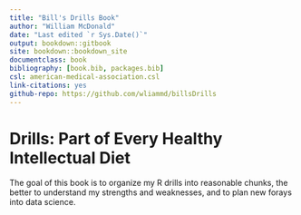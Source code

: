```yaml
---
title: "Bill's Drills Book"
author: "William McDonald"
date: "Last edited `r Sys.Date()`"
output: bookdown::gitbook
site: bookdown::bookdown_site
documentclass: book
bibliography: [book.bib, packages.bib]
csl: american-medical-association.csl
link-citations: yes
github-repo: https://github.com/wliammd/billsDrills
---
```


# Drills: Part of Every Healthy Intellectual Diet {#intro}

The goal of this book is to organize my R drills into reasonable chunks, the better to understand my strengths and weaknesses, and to plan new forays into data science.
